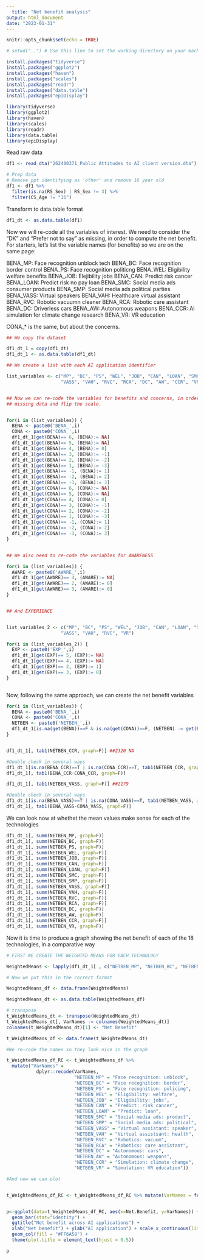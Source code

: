 ---
  title: "Net benefit analysis"
output: html_document
date: "2023-01-31"
---
  
```{r setup, include=FALSE}
knitr::opts_chunk$set(echo = TRUE)
```

```{r}
# setwd("..") # Use this line to set the working directory on your machine where the data is located. 
```

```{r}
install.packages("tidyverse")
install.packages("ggplot2")
install.packages("haven")
install.packages("scales")
install.packages("readr")
install.packages("data.table")
install.packages("epiDisplay")
```


```{r}
library(tidyverse)
library(ggplot2)
library(haven)
library(scales)
library(readr)
library(data.table)
library(epiDisplay)
```

Read raw data
```{r}
df1 <- read_dta("262400371_Public Attitudes to AI_client version.dta")

# Prep data
# Remove ppt identifying as 'other' and remove 16 year old 
df1 <- df1 %>%
  filter(is.na(RS_Sex) | RS_Sex != 3) %>%
  filter(CS_Age != "16")
```




Transform to data.table format
```{r}
df1_dt <- as.data.table(df1)
```


Now we will re-code all the variables of interest. We need to consider the "DK" and "Prefer not to say" as missing, in order to compute the net benefit. 
For starters, let's list the variable names (for benefits) so we are on the same page:

BENA_MP: Face recognition unblock tech
BENA_BC: Face recognition border control
BENA_PS: Face recognition politicng
BENA_WEL: Eligibility welfare benefits
BENA_JOB: Elejibility jobs
BENA_CAN: Predict risk cancer
BENA_LOAN: Predict risk no pay loan
BENA_SMC: Social media ads consumer products
BENA_SMP: Social media ads political parties
BENA_VASS: Virtual speakers
BENA_VAH: Healthcare virtual assistant
BENA_RVC: Robotic vacuumn cleaner
BENA_RCA: Robotic care assistant
BENA_DC: Driverless cars
BENA_AW: Autonomous weapons
BENA_CCR: AI simulation for climate change research
BENA_VR: VR education

CONA_* is the same, but about the concerns. 
```{r}
## We copy the dataset

df1_dt_1 = copy(df1_dt)     
df1_dt_1 <- as.data.table(df1_dt)

## We create a list with each AI application identifier

list_variables <- c("MP", "BC", "PS", "WEL", "JOB", "CAN", "LOAN", "SMC", "SMP",
                    "VASS", "VAH", "RVC", "RCA", "DC", "AW", "CCR", "VR")


## Now we can re-code the variables for benefits and concerns, in order to add
## missing data and flip the scale.


for(i in (list_variables)) {
  BENA <- paste0('BENA_',i)
  CONA <- paste0('CONA_',i)
  df1_dt_1[get(BENA)== 6, (BENA):= NA] 
  df1_dt_1[get(BENA)== 5, (BENA):= NA]
  df1_dt_1[get(BENA)== 4, (BENA):= 0] 
  df1_dt_1[get(BENA)== 3, (BENA):= -1] 
  df1_dt_1[get(BENA)== 2, (BENA):= -2] 
  df1_dt_1[get(BENA)== 1, (BENA):= -3] 
  df1_dt_1[get(BENA)== -1, (BENA):= 1] 
  df1_dt_1[get(BENA)== -2, (BENA):= 2] 
  df1_dt_1[get(BENA)== -3, (BENA):= 3] 
  df1_dt_1[get(CONA)== 6, (CONA):= NA] 
  df1_dt_1[get(CONA)== 5, (CONA):= NA]
  df1_dt_1[get(CONA)== 4, (CONA):= 0] 
  df1_dt_1[get(CONA)== 3, (CONA):= -1] 
  df1_dt_1[get(CONA)== 2, (CONA):= -2] 
  df1_dt_1[get(CONA)== 1, (CONA):= -3] 
  df1_dt_1[get(CONA)== -1, (CONA):= 1] 
  df1_dt_1[get(CONA)== -2, (CONA):= 2] 
  df1_dt_1[get(CONA)== -3, (CONA):= 3] 
}


## We also need to re-code the variables for AWARENESS

for(i in (list_variables)) {
  AWARE <- paste0('AWARE_',i)
  df1_dt_1[get(AWARE)== 4, (AWARE):= NA] 
  df1_dt_1[get(AWARE)== 2, (AWARE):= 0] 
  df1_dt_1[get(AWARE)== 3, (AWARE):= 0] 
}


## And EXPERIENCE


list_variables_2 <- c("MP", "BC", "PS", "WEL", "JOB", "CAN", "LOAN", "SMC", "SMP",
                    "VASS", "VAH", "RVC", "VR")

for(i in (list_variables_2)) {
  EXP <- paste0('EXP_',i)
  df1_dt_1[get(EXP)== 5, (EXP):= NA] 
  df1_dt_1[get(EXP)== 4, (EXP):= NA]
  df1_dt_1[get(EXP)== 2, (EXP):= 1] 
  df1_dt_1[get(EXP)== 3, (EXP):= 0] 
}



```

Now, following the same approach, we can create the net benefit variables
```{r}
for(i in (list_variables)) {
  BENA <- paste0('BENA_',i)
  CONA <- paste0('CONA_',i)
  NETBEN <- paste0('NETBEN_',i)
  df1_dt_1[is.na(get(BENA))==F & is.na(get(CONA))==F, (NETBEN) := get(BENA)-get(CONA)] 
}


df1_dt_1[, tab1(NETBEN_CCR, graph=F)] ##2320 NA

#Double check in several ways
df1_dt_1[is.na(BENA_CCR)==T | is.na(CONA_CCR)==T, tab1(NETBEN_CCR, graph=F)]
df1_dt_1[, tab1(BENA_CCR-CONA_CCR, graph=F)]

df1_dt_1[, tab1(NETBEN_VASS, graph=F)] ##2179

#Double check in several ways
df1_dt_1[is.na(BENA_VASS)==T | is.na(CONA_VASS)==T, tab1(NETBEN_VASS, graph=F)]
df1_dt_1[, tab1(BENA_VASS-CONA_VASS, graph=F)]

```

We can look now at whethet the mean values make sense for each of the technologies
```{r}
df1_dt_1[, summ(NETBEN_MP, graph=F)] 
df1_dt_1[, summ(NETBEN_BC, graph=F)] 
df1_dt_1[, summ(NETBEN_PS, graph=F)] 
df1_dt_1[, summ(NETBEN_WEL, graph=F)] 
df1_dt_1[, summ(NETBEN_JOB, graph=F)] 
df1_dt_1[, summ(NETBEN_CAN, graph=F)] 
df1_dt_1[, summ(NETBEN_LOAN, graph=F)] 
df1_dt_1[, summ(NETBEN_SMC, graph=F)]
df1_dt_1[, summ(NETBEN_SMP, graph=F)]
df1_dt_1[, summ(NETBEN_VASS, graph=F)] 
df1_dt_1[, summ(NETBEN_VAH, graph=F)] 
df1_dt_1[, summ(NETBEN_RVC, graph=F)] 
df1_dt_1[, summ(NETBEN_RCA, graph=F)] 
df1_dt_1[, summ(NETBEN_DC, graph=F)] 
df1_dt_1[, summ(NETBEN_AW, graph=F)] 
df1_dt_1[, summ(NETBEN_CCR, graph=F)] 
df1_dt_1[, summ(NETBEN_VR, graph=F)] 
```

Now it is time to produce a graph showing the net benefit of each of the 18 technologies, in a comparative way
```{r}


# FIRST WE CREATE THE WEIGHTED MEANS FOR EACH TECHNOLOGY

WeightedMeans <- lapply(df1_dt_1[ , c("NETBEN_MP", "NETBEN_BC", "NETBEN_PS", "NETBEN_WEL", "NETBEN_JOB", "NETBEN_CAN", "NETBEN_LOAN", "NETBEN_SMC", "NETBEN_SMP","NETBEN_VASS", "NETBEN_VAH", "NETBEN_RVC", "NETBEN_RCA", "NETBEN_DC", "NETBEN_AW", "NETBEN_CCR", "NETBEN_VR")], weighted.mean,  w = df1_dt_1$PV25_Weight, na.rm = T)

# Now we put this in the correct format

WeightedMeans_df <- data.frame(WeightedMeans)

WeightedMeans_dt <- as.data.table(WeightedMeans_df)

# transpose
t_WeightedMeans_dt <- transpose(WeightedMeans_dt)
t_WeightedMeans_dt[, VarNames := colnames(WeightedMeans_dt)]
colnames(t_WeightedMeans_dt)[1] <- "Net Benefit" 

t_WeightedMeans_df <- data.frame(t_WeightedMeans_dt)

#We re-code the names so they look nice in the graph

t_WeightedMeans_df_RC <- t_WeightedMeans_df %>%
  mutate("VarNames" = 
           dplyr::recode(VarNames, 
                         "NETBEN_MP" = "Face recognition: unblock",
                         "NETBEN_BC" = "Face recognition: border",
                         "NETBEN_PS" = "Face recognition: policing",
                         "NETBEN_WEL" = "Eligibility: welfare",
                         "NETBEN_JOB" = "Eligibility: jobs",
                         "NETBEN_CAN" = "Predict: risk cancer",
                         "NETBEN_LOAN" = "Predict: loan",
                         "NETBEN_SMC" = "Social media ads: product",
                         "NETBEN_SMP" = "Social media ads: political",
                         "NETBEN_VASS" = "Virtual assistant: speaker",
                         "NETBEN_VAH" = "Virtual assistsant: health",
                         "NETBEN_RVC" = "Robotics: vacuum",
                         "NETBEN_RCA" = "Robotics: care assistant",
                         "NETBEN_DC" = "Autonomous: cars",
                         "NETBEN_AW" = "Autonomous: weapons",
                         "NETBEN_CCR" = "Simulation: climate change",
                         "NETBEN_VR" = "Simulation: VR education"))

#And now we can plot


t_WeightedMeans_df_RC <- t_WeightedMeans_df_RC %>% mutate(VarNames = fct_reorder(VarNames, Net.Benefit))


p<-ggplot(data=t_WeightedMeans_df_RC, aes(x=Net.Benefit, y=VarNames)) +
  geom_bar(stat="identity") +
  ggtitle("Net benefit across AI applications") +
  xlab("Net benefit") + ylab("AI application") + scale_x_continuous(limits=c(-3, 3), n.breaks = 6) + 
  geom_col(fill = "#FF6A58") +
  theme(plot.title = element_text(hjust = 0.5))

p



```

